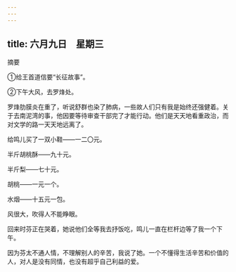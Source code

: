 ```yaml
---
---
---
```

title: 六月九日　星期三
---




摘要

①给王首道信要“长征故事”。

②下午大风，去罗烽处。



罗烽肋膜炎在重了，听说舒群也染了肺病，一些故人们只有我是始终还强健着。关于去南泥湾的事，他因要等待审查干部完了才能行动。他们是天天地看重政治，而对文学的路一天天地远离了。

给鸣儿买了一双小鞋——一二〇元。

半斤胡桃酥——九十元。

半斤梨——七十元。

胡桃——一元一个。

水烟——十五元一包。

风很大，吹得人不能睁眼。

回来时芬正在哭着，她说他们全等我去抒饭吃，鸣儿一直在栏杆边等了我一个下午。

因为芬太不通人情，不理解别人的辛苦，我说了她。一个不懂得生活辛苦和价值的人，对人是没有同情，也没有超乎自己利益的爱。